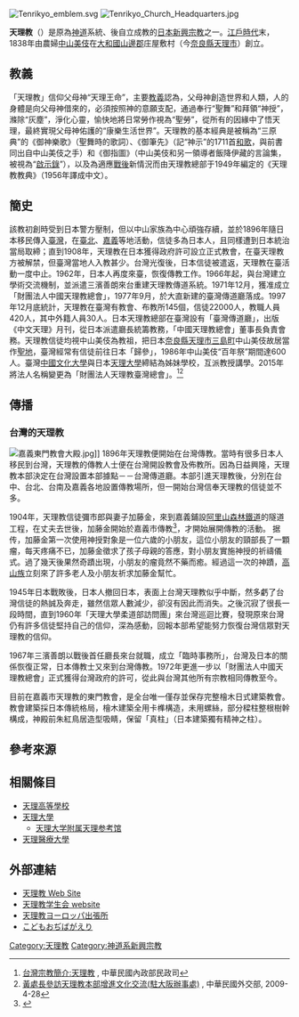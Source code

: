 {{Otheruses|subject=日本天理教|other=中国的天理教|天理教 (中国)}}
{{globalize|time=2018-09-30T06:23:15+00:00}}
[[File:Tenrikyo_emblem.svg|thumb]]
[[File:Tenrikyo_Church_Headquarters.jpg|thumb]]

'''天理教'''（{{jpn|j=天理教|hg=てんりきょう}}）是原為[[神道|神道]]系統、後自立成教的[[日本|日本]][[新興宗教|新興宗教]]之一。[[江戶時代|江戶時代]]末，1838年由農婦[[中山美伎|中山美伎]]在[[大和國|大和國]][[山邊郡|山邊郡]]庄屋敷村（今[[奈良縣|奈良縣]][[天理市|天理市]]）創立。

==教義==
「天理教」信仰父母神“天理王命”，主要[[教義|教義]]認為，父母神創造世界和人類，人的身體是向父母神借來的，必須按照神的意願支配，通過奉行“聖舞”和拜領“神授”，滌除“灰塵”，淨化心靈，愉快地將日常勞作視為“聖勞”，從所有的因緣中了悟天理，最終實現父母神佑護的“康樂生活世界”。天理教的基本經典是被稱為“三原典”的《御神樂歌》（聖舞時的歌詞）、《御筆先》（記“神示”的1711首[[和歌|和歌]]，與前書同出自中山美伎之手）和《御指圖》（中山美伎和另一領導者飯降伊藏的言論集，被視為“[[啟示錄|啟示錄]]”），以及為適應[[二戰|戰後]]新情況而由天理教總部于1949年編定的《天理教教典》（1956年譯成中文）。

==簡史==
該教初創時受到日本警方壓制，但以中山家族為中心頑強存續，並於1896年隨日本移民傳入[[臺灣|臺灣]]，在[[臺北縣_(日治時期)|臺北]]、[[嘉義縣_(日治時期)|嘉義]]等地活動，信徒多為日本人，且同樣遭到日本統治當局取締；直到1908年，天理教在日本獲得政府許可設立正式教會，在臺天理教方被解禁，但臺灣當地人入教甚少。台灣光復後，日本信徒被遣返，天理教在臺活動一度中止。1962年，日本人再度來臺，恢復傳教工作。1966年起，與台灣建立學術交流機制，並派遣三濱善朗來台重建天理教傳道系統。1971年12月，獲准成立「財團法人中國天理教總會」，1977年9月，於大直新建的臺灣傳道廳落成。1997年12月底統計，天理教在臺灣有教會、布教所145個，信徒22000人，教職人員420人，其中外籍人員30人。日本天理教總部在臺灣設有「臺灣傳道廳」，出版《中文天理》月刊，從日本派遣廳長統籌教務，「中國天理教總會」董事長負責會務。天理教信徒均視中山美伎為教祖，把日本[[奈良縣|奈良縣]][[天理市|天理市]][[三島町|三島町]]中山美伎故居當作[[聖地|聖地]]，臺灣經常有信徒前往日本「歸參」，1986年中山美伎“百年祭”期間達600人。臺灣[[中國文化大學|中國文化大學]]與日本[[天理大學|天理大學]]締結為姊妹學校，互派教授講學。2015年將法人名稱變更為「財團法人天理教臺灣總會」。<ref>[http://www.moi.gov.tw/dca/02faith_001_08.aspx 台灣宗教簡介:天理教] {{Wayback|url=http://www.moi.gov.tw/dca/02faith_001_08.aspx |date=20100618085614 }}, 中華民國內政部民政司</ref><ref>[http://www.mofa.gov.tw/webapp/ct.asp?xItem=37905&ctNode=1553&mp=1 黃處長參訪天理教本部增進文化交流(駐大阪辦事處)] {{Wayback|url=http://www.mofa.gov.tw/webapp/ct.asp?xItem=37905&ctNode=1553&mp=1 |date=20200518145602 }}, 中華民國外交部, 2009-4-28</ref>

== 傳播 ==
=== 台灣的天理教 ===
[[File:嘉義東門教會大殿.jpg|thumb]]]]
1896年天理教便開始在台灣傳教。當時有很多日本人移民到台灣，天理教的傳教人士便在台灣開設教會及佈教所。因為日益興隆，天理教本部決定在台灣設置本部據點－－台灣傳道廳。本部引進天理教後，分別在台中、台北、台南及嘉義各地設置傳教場所，但一開始台灣信奉天理教的信徒並不多。

1904年，天理教信徒彌市郎與妻子加藤金，來到嘉義鋪設[[阿里山森林鐵道|阿里山森林鐵道]]的隧道工程，在丈夫去世後，加藤金開始於嘉義市傳教<ref name="研究論叢">{{Cite book|title=〈天理教在台灣傳教的過程：論戰後信仰型態的變化〉|last=天理:|first=天理教海外傳道部|publisher=《研究論叢（STUDIES OF WORLDVIEWS）》4：25–44|year=1991|isbn=|location=嘉義市|language=zh-tw}}</ref>，才開始展開傳教的活動。
据传，加藤金第一次使用神授對象是一位六歲的小朋友，這位小朋友的頸部長了一顆瘤，每天疼痛不已，加藤金徵求了孩子母親的答應，對小朋友實施神授的祈禱儀式。過了幾天後果然奇蹟出現，小朋友的瘤竟然不藥而癒。經過這一次的神蹟，[[高山族|高山族]]立刻來了許多老人及小朋友祈求加藤金幫忙。

1945年日本戰敗後，日本人撤回日本，表面上台灣天理教似乎中斷，然多虧了台灣信徒的熱誠及奔走，雖然信眾人數減少，卻沒有因此而消失。之後沉寂了很長一段時間，直到1960年「天理大學柔道部訪問團」來台灣巡迴比賽，發現原來台灣仍有許多信徒堅持自己的信仰，深為感動，回報本部希望能努力恢復台灣信眾對天理教的信仰。

1967年三濱善朗以戰後首任廳長來台就職，成立「臨時事務所」，台灣及日本的關係恢復正常，日本傳教士又來到台灣傳教。1972年更進一步以「財團法人中國天理教總會」正式獲得台灣政府的許可，從此與台灣其他所有宗教相同傳教至今。

目前在嘉義市天理教的東門教會，是全台唯一僅存並保存完整檜木日式建築教會。教會建築採日本傳統格局，檜木建築全用卡榫構造，未用螺絲，部分樑柱整根樹幹構成，神殿前朱紅鳥居造型吸睛，保留「真柱」（日本建築獨有精神之柱）。

== 參考來源 ==
{{Reflist|}}

== 相關條目 ==
* [[天理高等學校|天理高等學校]]
* [[天理大學|天理大學]]
** [[天理大学附属天理参考馆|天理大学附属天理参考馆]]
* [[天理醫療大學|天理醫療大學]]

== 外部連結 ==
{{commonscat|Tenrikyo}}
* [https://www.tenrikyo.or.jp/ 天理教 Web Site] {{Wayback|url=https://www.tenrikyo.or.jp/ |date=20220421231521 }}
* [https://tsa.tenrikyo.or.jp/ 天理教学生会 website] {{Wayback|url=https://tsa.tenrikyo.or.jp/ |date=20220404024948 }}
* [https://www.tenrikyo.fr/en/ 天理教ヨーロッパ出張所] {{Wayback|url=https://www.tenrikyo.fr/en/ |date=20220412104451 }}
* [https://kodomo-ojibagaeri.com/ こどもおぢばがえり] {{Wayback|url=https://kodomo-ojibagaeri.com/ |date=20220416171140 }}
{{宗教}}

{{Authority control}}
{{DEFAULTSORT:Tiān lǐ jiào}}
[[Category:天理教|Category:天理教]]
[[Category:神道系新興宗教|Category:神道系新興宗教]]